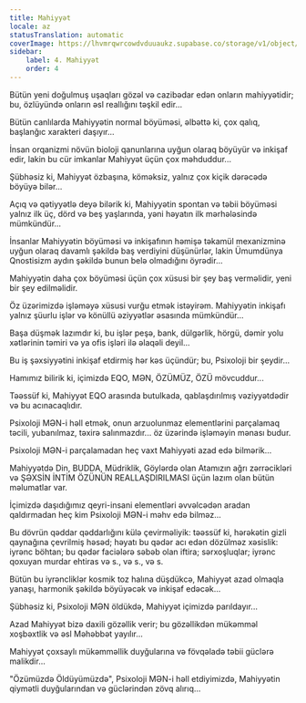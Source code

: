 ```yaml
---
title: Mahiyyət
locale: az
statusTranslation: automatic
coverImage: https://lhvmrqwrcowdvduuaukz.supabase.co/storage/v1/object/public/strapi-uploads/small_cover-tratado-de-psicologia-revolucionaria.webp-5e15e1cec4e0ebebcde5d7fc7565d8fd.webp
sidebar:
    label: 4. Mahiyyət
    order: 4
---
```

Bütün yeni doğulmuş uşaqları gözəl və cazibədar edən onların mahiyyətidir; bu, özlüyündə onların əsl reallığını təşkil edir...

Bütün canlılarda Mahiyyətin normal böyüməsi, əlbəttə ki, çox qalıq, başlanğıc xarakteri daşıyır...

İnsan orqanizmi növün bioloji qanunlarına uyğun olaraq böyüyür və inkişaf edir, lakin bu cür imkanlar Mahiyyət üçün çox məhduddur...

Şübhəsiz ki, Mahiyyət özbaşına, köməksiz, yalnız çox kiçik dərəcədə böyüyə bilər...

Açıq və qətiyyətlə deyə bilərik ki, Mahiyyətin spontan və təbii böyüməsi yalnız ilk üç, dörd və beş yaşlarında, yəni həyatın ilk mərhələsində mümkündür...

İnsanlar Mahiyyətin böyüməsi və inkişafının həmişə təkamül mexanizminə uyğun olaraq davamlı şəkildə baş verdiyini düşünürlər, lakin Ümumdünya Qnostisizm aydın şəkildə bunun belə olmadığını öyrədir...

Mahiyyətin daha çox böyüməsi üçün çox xüsusi bir şey baş verməlidir, yeni bir şey edilməlidir.

Öz üzərimizdə işləməyə xüsusi vurğu etmək istəyirəm. Mahiyyətin inkişafı yalnız şüurlu işlər və könüllü əziyyətlər əsasında mümkündür...

Başa düşmək lazımdır ki, bu işlər peşə, bank, dülgərlik, hörgü, dəmir yolu xətlərinin təmiri və ya ofis işləri ilə əlaqəli deyil...

Bu iş şəxsiyyətini inkişaf etdirmiş hər kəs üçündür; bu, Psixoloji bir şeydir...

Hamımız bilirik ki, içimizdə EQO, MƏN, ÖZÜMÜZ, ÖZÜ mövcuddur...

Təəssüf ki, Mahiyyət EQO arasında butulkada, qablaşdırılmış vəziyyətdədir və bu acınacaqlıdır.

Psixoloji MƏN-i həll etmək, onun arzuolunmaz elementlərini parçalamaq təcili, yubanılmaz, təxirə salınmazdır... öz üzərində işləməyin mənası budur.

Psixoloji MƏN-i parçalamadan heç vaxt Mahiyyəti azad edə bilmərik...

Mahiyyətdə Din, BUDDA, Müdriklik, Göylərdə olan Atamızın ağrı zərrəcikləri və ŞƏXSİN İNTİM ÖZÜNÜN REALLAŞDIRILMASI üçün lazım olan bütün məlumatlar var.

İçimizdə daşıdığımız qeyri-insani elementləri əvvəlcədən aradan qaldırmadan heç kim Psixoloji MƏN-i məhv edə bilməz...

Bu dövrün qəddar qəddarlığını külə çevirməliyik: təəssüf ki, hərəkətin gizli qaynağına çevrilmiş həsəd; həyatı bu qədər acı edən dözülməz xəsislik: iyrənc böhtan; bu qədər faciələrə səbəb olan iftira; sərxoşluqlar; iyrənc qoxuyan murdar ehtiras və s., və s., və s.

Bütün bu iyrəncliklər kosmik toz halına düşdükcə, Mahiyyət azad olmaqla yanaşı, harmonik şəkildə böyüyəcək və inkişaf edəcək...

Şübhəsiz ki, Psixoloji MƏN öldükdə, Mahiyyət içimizdə parıldayır...

Azad Mahiyyət bizə daxili gözəllik verir; bu gözəllikdən mükəmməl xoşbəxtlik və əsl Məhəbbət yayılır...

Mahiyyət çoxsaylı mükəmməllik duyğularına və fövqəladə təbii güclərə malikdir...

"Özümüzdə Öldüyümüzdə", Psixoloji MƏN-i həll etdiyimizdə, Mahiyyətin qiymətli duyğularından və güclərindən zövq alırıq...

